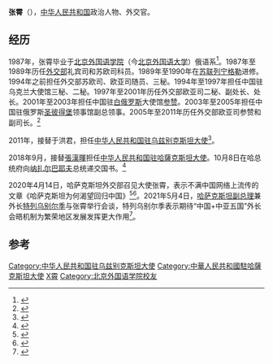 {{Infobox person
|姓名=张霄
|图像=
|出生日期={{birth year and age|1964|12}}
|出生地=
|国籍={{PRC}}
|死亡日期=
|死亡地=
|母校=
|配偶=李军
|职业=外交官
|民族=汉族
|奖项= {{友谊勋章 (乌兹别克斯坦)}}}}
'''张霄'''（{{bd|1964年|12月||catIdx=Z张}}），[[中华人民共和国|中华人民共和国]]政治人物、外交官。

==经历==
1987年，张霄毕业于[[北京外国语学院|北京外国语学院]]（今[[北京外国语大学|北京外国语大学]]）俄语系<ref>{{Cite web |title=10月25日讲座：职业外交官的核心素质与中俄关系的战略价值 |url=https://ru.bfsu.edu.cn/info/1146/1055.htm |access-date=2021-05-05 |date=2017-10-20 |publisher=北京外国语大学俄语学院}}</ref>。1987年至1989年历任[[中华人民共和国外交部|外交部]]礼宾司和苏欧司科员。1989年至1990年在[[苏联|苏联]][[列宁格勒|列宁格勒]]{{le|国立赫尔岑师范学院|Herzen University}}进修。1994年之前担任外交部苏欧司、欧亚司随员、三秘。1994年至1997年担任中国驻乌克兰大使馆三秘、二秘。1997年至2001年历任外交部欧亚司二秘、副处长、处长。2001年至2003年担任中国驻[[白俄罗斯|白俄罗斯]]大使馆[[参赞|参赞]]。2003年至2005年担任中国驻俄罗斯[[圣彼得堡|圣彼得堡]]领事馆副总领事。2005年至2011年历任外交部欧亚司参赞和副司长。<ref>{{cite web |title=张霄公使简历 |url=http://ru.china-embassy.org/chn/sgxx/gs/zxgs/zxgsjl/ |archivedate=2017-06-02 |archiveurl=https://web.archive.org/web/20170602102707/http://ru.china-embassy.org/chn/sgxx/gs/zxgs/zxgsjl/ |date=2014-01-17|website=[[中华人民共和国驻俄罗斯大使馆|中华人民共和国驻俄罗斯大使馆]]}}</ref>

2011年，接替于洪君，担任[[中国驻乌兹别克斯坦大使列表|中华人民共和国驻乌兹别克斯坦大使]]<ref>{{cite web|author=中华人民共和国外交部|title=中国驻乌兹别克斯坦历任大使|url=http://www.mfa.gov.cn/chn/pds/ziliao/wjrw/2167/2171/t9243.htm|publisher=中华人民共和国外交部|accessdate=2012-03-03|archive-date=2017-09-02|archive-url=https://web.archive.org/web/20170902190006/http://www.mfa.gov.cn/chn//pds/ziliao/wjrw/2167/2171/t9243.htm|dead-url=no}}</ref>。

2018年9月，接替[[張漢暉|張漢暉]]担任[[中国驻哈薩克斯坦大使列表|中华人民共和国驻哈薩克斯坦大使]]。10月8日在哈总统府向[[努尔苏丹·纳扎尔巴耶夫|纳扎尔巴耶夫]]总统递交国书。<ref>{{cite web |title=驻哈萨克斯坦大使张霄向哈总统纳扎尔巴耶夫递交国书 |url=http://lenta.inform.kz/cn/article_a3415087 |publisher=[[哈通社|哈通社]] |location=[[阿斯塔纳|阿斯塔纳]] |date=2018-10-09 |access-date=2019-06-20 |archive-date=2019-06-20 |archive-url=https://web.archive.org/web/20190620045658/http://lenta.inform.kz/cn/article_a3415087 }}</ref>

2020年4月14日，哈萨克斯坦外交部召见大使张霄，表示不满中国网络上流传的文章《哈萨克斯坦为何渴望回归中国》<ref>{{Cite news |url=https://www.bbc.com/zhongwen/simp/world-52306918 |title=被称“渴望回归中国”的哈萨克斯坦召见了中国大使 |date=2020-04-16 |newspaper=BBC News 中文 |accessdate=2020-05-07 |archive-date=2020-07-11 |archive-url=https://web.archive.org/web/20200711073457/https://www.bbc.com/zhongwen/simp/world-52306918 |dead-url=no }}</ref><ref>{{Cite news |url=https://news.163.com/20/0417/13/FADSVE5900019B3E.html |title=哈萨克斯坦渴望回归中国？中国大使还原风波始末 |date=2020-04-17 |work=环球网 |via=网易 |accessdate=2020-05-07 |archive-date=2020-09-08 |archive-url=https://web.archive.org/web/20200908093027/https://news.163.com/20/0417/13/FADSVE5900019B3E.html }}</ref>。2021年5月4日，[[哈萨克斯坦副总理|哈萨克斯坦副总理]]兼外长[[特列乌别尔季|特列乌别尔季]]与张霄举行会谈，特列乌别尔季表示期待“中国+中亚五国”外长会晤机制为繁荣地区发展发挥更大作用<ref>{{Cite web|title=哈萨克斯坦外长：期待“中国+中亚五国”外长会晤机制为繁荣地区发展发挥更大作用-中新网|url=http://www.chinanews.com/gn/2021/05-05/9470750.shtml|access-date=2021-05-05|work=www.chinanews.com|archive-date=2021-05-05|archive-url=https://web.archive.org/web/20210505174724/http://www.chinanews.com/gn/2021/05-05/9470750.shtml|dead-url=no}}</ref>。

== 参考 ==
{{reflist}}
{{start box}}
{{s-dip}}
{{succession box|[[張漢暉|張漢暉]]|現任|[[中国驻哈薩克斯坦大使列表|中华人民共和国驻哈薩克斯坦大使]]|2018年9月－}}
{{succession box|[[于洪君|于洪君]]|[[孫立傑|孫立傑]]|[[中国驻乌兹别克斯坦大使列表|中华人民共和国驻乌兹别克斯坦大使]]|2011年4月－2013年12月}}
{{end box}}
{{Authority control}}
{{DEFAULTSORT:Z张霄}}
[[Category:中华人民共和国驻乌兹别克斯坦大使|Category:中华人民共和国驻乌兹别克斯坦大使]]
[[Category:中華人民共和國駐哈薩克斯坦大使|Category:中華人民共和國駐哈薩克斯坦大使]]
[[Category:张姓|X霄]]
[[Category:北京外国语学院校友|Category:北京外国语学院校友]]